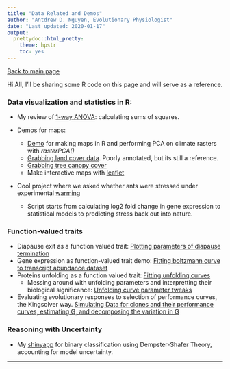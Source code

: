 ```yaml
---
title: "Data Related and Demos"
author: "Antdrew D. Nguyen, Evolutionary Physiologist"
date: "Last updated: 2020-01-17"
output:
  prettydoc::html_pretty:
    theme: hpstr
    toc: yes
---
```


[Back to main page](https://adnguyen.github.io/)

Hi All, I'll be sharing some R code on this page and will serve as a reference. 


### Data visualization and statistics in R:     

* My review of [1-way ANOVA](20170601_ANOVA_vignette.html): calculating sums of squares.

* Demos for maps:      
    * [Demo](RasterPCA_demo.html) for making maps in R and performing PCA on climate rasters with *rasterPCA()*       
    * [Grabbing land cover data](20160219_grabbing_land_cover_data.html). Poorly annotated, but its still a reference.  
    * [Grabbing tree canopy cover](2017-03-06_tree_cover.html)    
    * Make interactive maps with [leaflet](Leaflet_code.html)

* Cool project where we asked whether ants were stressed under experimental [warming](20170508_stressed_ants_report_forSHC_NJG.html)  
    * Script starts from calculating log2 fold change in gene expression to statistical models to predicting stress back out into nature.   


### Function-valued traits  

* Diapause exit as a function valued trait: [Plotting parameters of diapause termination](2018-01-10_phases_of_diapause_exit.html)
* Gene expression as function-valued trait demo: [Fitting boltzmann curve to transcript abundance dataset](Function_valued_traits.html)    
* Proteins unfolding as a function valued trait: [Fitting unfolding curves](20170411_prelim_analyses_pog_aph_proteomics.html)      
    * Messing around with unfolding parameters and interpretting their biological significance: [Unfolding curve parameter tweaks](2020-03-12_unfolding_curves.html)    
* Evaluating evolutionary responses to selection of performance curves, the Kingsolver way. [Simulating Data for clones and their performance curves, estimating G, and decomposing the variation in G](2018-01-10_simulate_perf_curves.html)

### Reasoning with Uncertainty   

* My [shinyapp](https://antdrewdnguyen.shinyapps.io/dempster_shafer/) for binary classification using Dempster-Shafer Theory, accounting for model uncertainty. 



---------



